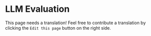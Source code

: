 # LLM Evaluation

This page needs a translation! Feel free to contribute a translation by clicking the `Edit this page` button on the right side.
